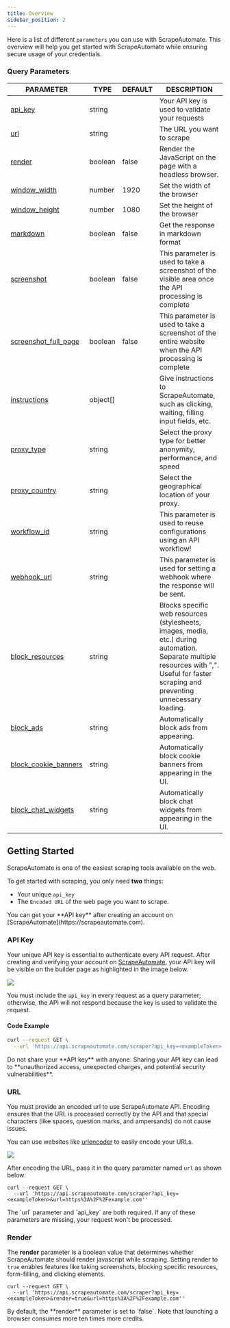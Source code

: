 ```yaml
---
title: Overview
sidebar_position: 2
---
```


Here is a list of different `parameters` you can use with ScrapeAutomate. This overview will help you get started with ScrapeAutomate while ensuring secure usage of your credentials.

### Query Parameters

| PARAMETER                                                            | TYPE     | DEFAULT | DESCRIPTION                                                                                                                                                                              |
| -------------------------------------------------------------------- | -------- | ------- | ---------------------------------------------------------------------------------------------------------------------------------------------------------------------------------------- |
| [api_key](/overview#api-key)                                         | string   |         | Your API key is used to validate your requests                                                                                                                                           |
| [url](overview#url)                                                  | string   |         | The URL you want to scrape                                                                                                                                                               |
| [render](overview#render)                                            | boolean  | false   | Render the JavaScript on the page with a headless browser.                                                                                                                               |
| [window_width](/essentials/rendering#window-width-%26-height)        | number   | 1920    | Set the width of the browser                                                                                                                                                             |
| [window_height](/essentials/rendering#window-width-%26-height)       | number   | 1080    | Set the height of the browser                                                                                                                                                            |
| [markdown](/essentials/output#markdown)                              | boolean  | false   | Get the response in markdown format                                                                                                                                                      |
| [screenshot](/essentials/output#screenshot-of-visible-area)          | boolean  | false   | This parameter is used to take a screenshot of the visible area once the API processing is complete                                                                                      |
| [screenshot_full_page](/essentials/output#full-page-screenshot)      | boolean  | false   | This parameter is used to take a screenshot of the entire website when the API processing is complete                                                                                    |
| [instructions](/essentials/rendering#instructions)                   | object[] |         | Give instructions to ScrapeAutomate, such as clicking, waiting, filling input fields, etc.                                                                                               |
| [proxy_type](/essentials/proxies#proxy-type)                         | string   |         | Select the proxy type for better anonymity, performance, and speed                                                                                                                       |
| [proxy_country](/essentials/proxies#proxy-country)                   | string   |         | Select the geographical location of your proxy.                                                                                                                                          |
| [workflow_id](/endpoints/workflow)                                   | string   |         | This parameter is used to reuse configurations using an API workflow!                                                                                                                    |
| [webhook_url](/essentials/output#webhook)                            | string   |         | This parameter is used for setting a webhook where the response will be sent.                                                                                                            |
| [block_resources](/essentials/blocking#blocking-resources)           | string   |         | Blocks specific web resources (stylesheets, images, media, etc.) during automation. Separate multiple resources with ",". Useful for faster scraping and preventing unnecessary loading. |
| [block_ads](/essentials/blocking#blocking-ads)                       | string   |         | Automatically block ads from appearing.                                                                                                                                                  |
| [block_cookie_banners](/essentials/blocking#blocking-cookie-banners) | string   |         | Automatically block cookie banners from appearing in the UI.                                                                                                                             |
| [block_chat_widgets](/essentials/blocking#blocking-chat-widgets)     | string   |         | Automatically block chat widgets from appearing in the UI.                                                                                                                               |

## Getting Started

ScrapeAutomate is one of the easiest scraping tools available on the web.

To get started with scraping, you only need **two** things:

- Your unique `api_key`
- The `Encoded URL` of the web page you want to scrape.

<Info>
  You can get your **API key** after creating an account on
  [ScrapeAutomate](https://scrapeautomate.com).
</Info>

### API Key

Your unique API key is essential to authenticate every API request. After creating and verifying your account on <a href="https://scrapeautomate.com">ScrapeAutomate</a>, your API key will be visible on the builder page as highlighted in the image below.

![](../images/api-key.png)

You must include the `api_key` in every request as a query parameter; otherwise, the API will not respond because the key is used to validate the request.

#### Code Example

```sh
curl --request GET \
  --url 'https://api.scrapeautomate.com/scraper?api_key=<exampleToken>'
```

<Warning>
  Do not share your **API key** with anyone. Sharing your API key can lead to
  **unauthorized access, unexpected charges, and potential security
  vulnerabilities**.
</Warning>

### URL

You must provide an encoded url to use ScrapeAutomate API. Encoding ensures that the URL is processed correctly by the API and that special characters (like spaces, question marks, and ampersands) do not cause issues.

You can use websites like [urlencoder](https://www.urlencoder.org/) to easily encode your URLs.

![](../images/url-encoder.png)

After encoding the URL, pass it in the query parameter named `url` as shown below:

```shell
curl --request GET \
  --url 'https://api.scrapeautomate.com/scraper?api_key=<exampleToken>&url=https%3A%2F%2Fexample.com''
```

<Note>
  The `url` parameter and `api_key` are both required. If any of these
  parameters are missing, your request won't be processed.
</Note>

### Render

The **render** parameter is a boolean value that determines whether ScrapeAutomate should render javascript while scraping. Setting render to `true` enables features like taking screenshots, blocking specific resources, form-filling, and clicking elements.

```shell
curl --request GET \
  --url 'https://api.scrapeautomate.com/scraper?api_key=<exampleToken>&render=true&url=https%3A%2F%2Fexample.com''
```

<Info>
  By default, the **render** parameter is set to `false`. Note that launching a
  browser consumes more ten times more credits.
</Info>
